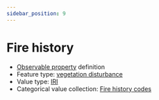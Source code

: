 ```yaml
---
sidebar_position: 9
---
```



# Fire history

- [Observable property](/viewers/dawe-vocabs?uri=https://linked.data.gov.au/def/nrm/cf1aef8a-a782-4480-9c41-a7f6d170d7fc) definition
- Feature type: [vegetation disturbance](http://linked.data.gov.au/def/tern-cv/d4fc54b1-0ad3-4512-86b7-d42b121ece45)
- Value type: [IRI](https://w3id.org/tern/ontologies/tern/IRI)
- Categorical value collection: [Fire history codes](/viewers/dawe-vocabs?uri=https://linked.data.gov.au/def/nrm/6e9d2f51-ce64-4c67-8391-d14a8bf96b6b)

<Example
  protocolModule="plot-description"
  observableProperty="https://linked.data.gov.au/def/nrm/cf1aef8a-a782-4480-9c41-a7f6d170d7fc"
/>
